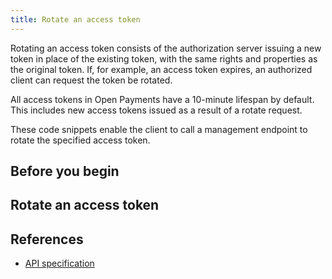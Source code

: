 ```yaml
---
title: Rotate an access token
---
```



Rotating an access token consists of the authorization server issuing a new token in place of the existing token, with the same rights and properties as the original token. If, for example, an access token expires, an authorized client can request the token be rotated.

All access tokens in Open Payments have a 10-minute lifespan by default. This includes new access tokens issued as a result of a rotate request.

These code snippets enable the client to call a management endpoint to rotate the specified access token.

## Before you begin

<Global />

## Rotate an access token

<Tabs>
<TabItem label='TypeScript'>
<Ts />

<ChunkedSnippet
  source='https://raw.githubusercontent.com/interledger/open-payments-snippets/main/token/token-rotate.ts'
  chunk='1'
/>

<ChunkedSnippet
  source='https://raw.githubusercontent.com/interledger/open-payments-snippets/main/token/token-rotate.ts'
  chunk='2'
/>

<ChunkedSnippet
  source='https://raw.githubusercontent.com/interledger/open-payments-snippets/main/token/token-rotate.ts'
  chunk='3'
/>

</TabItem>
</Tabs>

<Disclosure toggleText='View full source' client:load>
  <FullSnippet source='https://raw.githubusercontent.com/interledger/open-payments-snippets/main/token/token-rotate.ts' />
</Disclosure>

## References

- [API specification](/apis/auth-server/operations/post-token)
